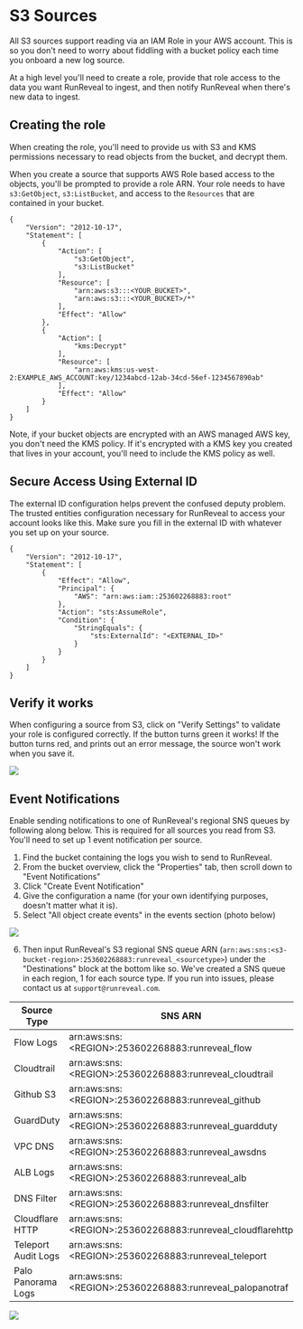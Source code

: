 # S3 Sources

All S3 sources support reading via an IAM Role in your AWS account. This is so you don't need to worry about fiddling with a bucket policy each time you onboard a new log source.

At a high level you'll need to create a role, provide that role access to the data you want RunReveal to ingest, and then notify RunReveal when there's new data to ingest.

## Creating the role

When creating the role, you'll need to provide us with S3 and KMS permissions necessary to read objects from the bucket, and decrypt them.

When you create a source that supports AWS Role based access to the objects, you'll be prompted to provide a role ARN. Your role needs to have `s3:GetObject`, `s3:ListBucket`, and access to the `Resources` that are contained in your bucket.

```
{
    "Version": "2012-10-17",
    "Statement": [
        {
            "Action": [
                "s3:GetObject",
                "s3:ListBucket"
            ],
            "Resource": [
                "arn:aws:s3:::<YOUR_BUCKET>",
                "arn:aws:s3:::<YOUR_BUCKET>/*"
            ],
            "Effect": "Allow"
        },
        {
            "Action": [
                "kms:Decrypt"
            ],
            "Resource": [
                "arn:aws:kms:us-west-2:EXAMPLE_AWS_ACCOUNT:key/1234abcd-12ab-34cd-56ef-1234567890ab"
            ],
            "Effect": "Allow"
        }
    ]
}
```

Note, if your bucket objects are encrypted with an AWS managed AWS key, you don't need the KMS policy. If it's encrypted with a KMS key you created that lives in your account, you'll need to include the KMS policy as well.

## Secure Access Using External ID

The external ID configuration helps prevent the confused deputy problem. The trusted entities configuration necessary for RunReveal to access your account looks like this. Make sure you fill in the external ID with whatever you set up on your source.

```
{
    "Version": "2012-10-17",
    "Statement": [
        {
            "Effect": "Allow",
            "Principal": {
                "AWS": "arn:aws:iam::253602268883:root"
            },
            "Action": "sts:AssumeRole",
            "Condition": {
                "StringEquals": {
                    "sts:ExternalId": "<EXTERNAL_ID>"
                }
            }
        }
    ]
}
```

## Verify it works

When configuring a source from S3, click on "Verify Settings" to validate your role is configured correctly. If the button turns green it works! If the button turns red, and prints out an error message, the source won't work when you save it.

<img src="/role-1.png"/>


## Event Notifications

Enable sending notifications to one of RunReveal's regional SNS queues by following along below. This is required for all sources you read from S3. You'll need to set up 1 event notification per source.

1. Find the bucket containing the logs you wish to send to RunReveal.
2. From the bucket overview, click the "Properties" tab, then scroll down to "Event Notifications"
3. Click "Create Event Notification"
4. Give the configuration a name (for your own identifying purposes, doesn't matter what it is).
5. Select "All object create events" in the events section (photo below)

<img src="/s3-role-2.png"/>

6. Then input RunReveal's S3 regional SNS queue ARN (`arn:aws:sns:<s3-bucket-region>:253602268883:runreveal_<sourcetype>`) under the "Destinations" block at the bottom like so.  We've created a SNS queue in each region, 1 for each source type. If you run into issues, please contact us at `support@runreveal.com`.&#x20;

| Source Type | SNS ARN                                      |
|-------------|----------------------------------------------|
| Flow Logs   | arn:aws:sns:&lt;REGION&gt;:253602268883:runreveal_flow       |
| Cloudtrail  | arn:aws:sns:&lt;REGION&gt;:253602268883:runreveal_cloudtrail  |
| Github S3   | arn:aws:sns:&lt;REGION&gt;:253602268883:runreveal_github       |
| GuardDuty   | arn:aws:sns:&lt;REGION&gt;:253602268883:runreveal_guardduty  |
| VPC DNS     | arn:aws:sns:&lt;REGION&gt;:253602268883:runreveal_awsdns      |
| ALB Logs    | arn:aws:sns:&lt;REGION&gt;:253602268883:runreveal_alb        |
| DNS Filter  | arn:aws:sns:&lt;REGION&gt;:253602268883:runreveal_dnsfilter  |
| Cloudflare HTTP | arn:aws:sns:&lt;REGION&gt;:253602268883:runreveal_cloudflarehttp |
| Teleport Audit Logs | arn:aws:sns:&lt;REGION&gt;:253602268883:runreveal_teleport |
| Palo Panorama Logs | arn:aws:sns:&lt;REGION&gt;:253602268883:runreveal_palopanotraf |


<img src="/s3-role-3.png"/>